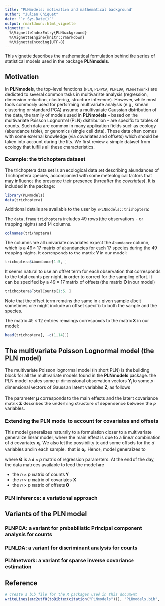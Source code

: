 ```yaml
---
title: "PLNmodels: motivation and mathematical background"
author: "Julien Chiquet"
date: "`r Sys.Date()`"
output: rmarkdown::html_vignette
vignette: >
  %\VignetteIndexEntry{PLNbackground}
  %\VignetteEngine{knitr::rmarkdown}
  %\VignetteEncoding{UTF-8}
---
```


This vignette describes the mathematical formulation behind the series of statistical models used in the package **PLNmodels**. 

## Motivation

In **PLNmodels**, the top-level functions (`PLN`, `PLNPCA`, `PLNLDA`, `PLNnetwork`) are dedicted to several common tasks in multivariate analysis (regression, dimension reduction, clustering, structure inference). However, while most tools commonly used for performing multivariate analysis (e.g., kmean clustering or standard PCA) assume a multivariate Gaussian distribution of the data, the family of models used in **PLNmodels**  -- based on the multivariate Poisson Lognormal (PLN) dsitribution -- are specific to tables of counts. Such data are common in many application fields such as ecology (abundance table), or genomics (single cell data). These data often comes with some external knowledge (via covariates and offsets) which should be taken into account during the fits. We first review a simple dataset from ecology that fulfills all these characteristics.

### Example: the trichoptera dataset

The trichoptera data set is an ecological data set describing abundances of Trichopetera species, accompanied with some meteological factors that may influence the presence their presence (hereafter the _covariates_). It is included in the package:

```r
library(PLNmodels)
data(trichoptera)
```

Additional details are available to the user by  `?PLNmodels::trichoptera`: 
 
The `data.frame` `trichoptera` includes 49 rows (the observations - or trapping nights) and 14 columns. 

```r
colnames(trichoptera)
```

The columns are all univariate covariates expect the `Abundance` column, which is a $49 \times 17$ matrix of abundancies for each 17 species during the 49 trapping nights. It corresponds to the matrix $\mathbf{Y}$ in our model: 

```r
trichoptera$Abundance[1:5, ]
```

It seems natural to use an offset term for each observation that corresponds to the total counts per night, in order to correct for the sampling effort. It can be specified by a $49 \times 17$ matrix of offsets (the matrix $\mathbf{O}$ in our model) 

```r
trichoptera$TotalCounts[1:5, ]
```
Note that the offset term remains the same in a given sample albeit sometimes one might include an offset specific to both the sample and the species.

The matrix $49 \times 12$ entries remaings corresponds to the matrix $\mathbf{X}$ in our model:

```r
head(trichoptera[, -c(1,14)])
```

## The multivariate Poisson Lognormal model (the PLN model)

The multivariate Poisson lognormal model (in short PLN) is the building block for all the multivariate models found in the **PLNmodels** package. the PLN model relates some $p$-dimensional observation vectors $\mathbf{Y}_i$ to some  $p$-dimensional vectors of Gaussian latent variables $\mathbf{Z}_i$ as follows
\begin{equation}
  \label{eq:pln-model}
  \begin{array}{rcl}
  \text{latent space } &   \mathbf{Z}_i \sim \mathcal{N}({\boldsymbol\mu},\boldsymbol\Sigma) \\
  \text{observation space } &  Y_{ij} | Z_{ij} \quad \text{indep.} &   \mathbf{Y}_i | \mathbf{Z}_i\sim\mathcal{P}\left(\exp\{\mathbf{Z}_i\}\right)
  \end{array}
\end{equation}

The parameter ${\boldsymbol\mu}$ corresponds to the main effects and the latent covariance matrix $\boldsymbol\Sigma$ describes the underlying structure of dependence between the $p$ variables.

### Extending the PLN model to account for covariates and offsets

This model generalizes naturally to a formulation closer to a multivariate generalize linear model, where the main effect is due to a linear combination of $d$ covariates $\mathbf{x}_i$. We also let the possibility to add some offsets for the $d$ variables and in each sample., that is $\mathbf{o}_i$. Hence, model \eqref{eq:pln-model} generalizes to

\begin{equation}
  \label{eq:pln-model-glm}
  \mathbf{Y}_i | \mathbf{Z}_i \sim \mathcal{P}\left(\exp\{\mathbf{Z}_i\}\right), \qquad \mathbf{Z}_i \sim \mathcal{N}({\mathbf{o}_i + \mathbf{x}_i^\top\boldsymbol\Theta},\boldsymbol\Sigma) \\
\end{equation}
where $\boldsymbol\Theta$ is a $d\times p$ matrix of regression parameters. At the end of the day, the data matrices available to feed the model are

  - the $n\times p$ matrix of counts $\mathbf{Y}$
  - the $n\times p$ matrix of covariates $\mathbf{X}$
  - the $n\times p$ matrix of offsets $\mathbf{O}$

### 

### PLN inference: a variational approach

## Variants of the PLN model

### PLNPCA: a variant for probabilistic Principal component analysis for counts

### PLNLDA: a variant for discriminant analysis  for counts

### PLNnetwork: a variant for sparse inverse covariance estimation

## Reference

```r
# create a bib file for the R packages used in this document
writeLines(enc2utf8(toBibtex(citation("PLNmodels"))), "PLNmodels.bib", useBytes = TRUE)
```
